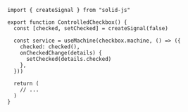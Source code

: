 ```tsx
import { createSignal } from "solid-js"

export function ControlledCheckbox() {
  const [checked, setChecked] = createSignal(false)

  const service = useMachine(checkbox.machine, () => ({
    checked: checked(),
    onCheckedChange(details) {
      setChecked(details.checked)
    },
  }))

  return (
    // ...
  )
}
```
